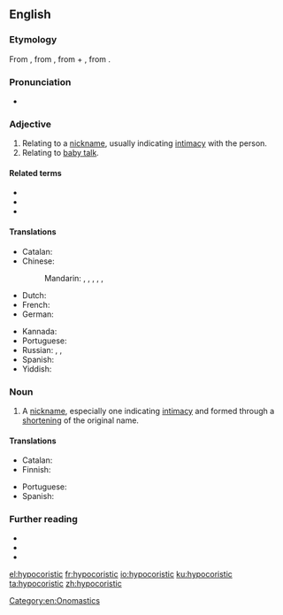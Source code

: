 ==English==
{{was wotd|2012|February|8}}

===Etymology===
From {{etyl|grc|en}} {{m|grc|ὑποκοριστικός}}, from {{m|grc|ὑποκορίζομαι||I speak in the language of children}}, from {{m|grc|ὑπό||below}} + {{m|grc|κορίζομαι||I act like a girl}}, from {{m|grc|κόρη||girl}}.

===Pronunciation===
* {{IPA|/ˌhaɪpəkəˈɹɪstɪk/|lang=en}}

===Adjective===
{{en-adj}}

# Relating to a [[nickname]], usually indicating [[intimacy]] with the person.
# Relating to [[baby talk]].

====Related terms====
* {{l|en|hypocorism}}
* {{l|en|hypocoristical}}
* {{l|en|hypocoristically}}

====Translations====
{{trans-top|relating to a nickname, usually indicating intimacy}}
* Catalan: {{t|ca|hipocorístic}}
* Chinese:
*: Mandarin: {{t|cmn|[[表示]][[親愛]]的|sc=Hani}}, {{t|cmn|[[表示]][[亲爱]]的|tr=biǎoshì qīn'ài de|sc=Hani}}, {{t+|cmn|暱稱|alt=暱稱的|sc=Hani}}, {{t+|cmn|昵称|tr=nìchēng de|alt=昵称的|sc=Hani}}, {{t|cmn|表愛|alt=表愛的|sc=Hani}}, {{t|cmn|表爱|tr=biǎo'ài de|alt=表爱的|sc=Hani}}
* Dutch: {{t|nl|hypocoristisch}}
* French: {{t+|fr|hypocoristique|m|f}}
* German: {{t|de|hypokoristisch}}
{{trans-mid}}
* Kannada: {{t|kn|ಮುದ್ದುಹೆಸರಿನಂಥ|sc=Knda}}
* Portuguese: {{t+|pt|hipocorístico}}
* Russian: {{t+|ru|ласка́тельный}}, {{t+|ru|уменьши́тельный}}, {{t+|ru|уменьши́тельно-ласка́тельный}}
* Spanish: {{t+|es|hipocorístico}}
* Yiddish: {{t|yi|היפּאָקאָריסטיק|sc=Hebr}}
{{trans-bottom}}

===Noun===
{{en-noun}}

# A [[nickname]], especially one indicating [[intimacy]] and formed through a [[shorten]]ing of the original name.

====Translations====
{{trans-top|nickname, especially one indicating intimacy and formed through shortening of the original name}}
* Catalan: {{t|ca|hipocorístic}}
* Finnish: {{t|fi|lempinimi}}
{{trans-mid}}
* Portuguese: {{t+|pt|hipocorístico|m}}
* Spanish: {{t+|es|hipocorístico}}
{{trans-bottom}}

===Further reading===
* {{R:Webster 1913}}
* {{R:Century 1911}}
* {{R:OneLook}}

[[Category:en:Onomastics]]

[[el:hypocoristic]]
[[fr:hypocoristic]]
[[io:hypocoristic]]
[[ku:hypocoristic]]
[[ta:hypocoristic]]
[[zh:hypocoristic]]